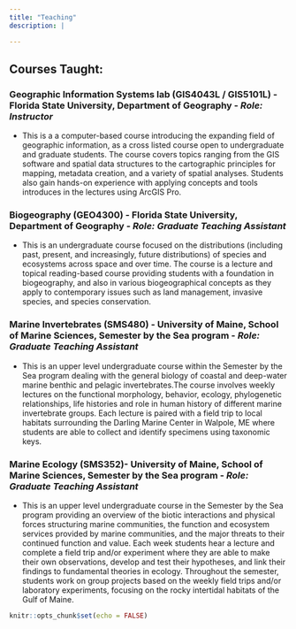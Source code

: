 ```yaml
---
title: "Teaching"
description: |

---
```



## Courses Taught:

### Geographic Information Systems lab (GIS4043L / GIS5101L) - Florida State University, Department of Geography - *Role: Instructor*
- This is a a computer-based course introducing the expanding field of geographic information, as a cross listed course open to undergraduate and graduate students. The course covers topics ranging from the GIS software and spatial data structures to the cartographic principles for mapping, metadata creation, and a variety of spatial analyses. Students also gain hands-on experience with  applying concepts and tools introduces in the lectures using ArcGIS Pro. 


### Biogeography (GEO4300) - Florida State University, Department of Geography - *Role: Graduate Teaching Assistant*
- This is an undergraduate course focused on the distributions (including past, present, and increasingly, future distributions) of species and ecosystems across space and over time.  The course is a lecture and topical reading-based course providing students with a foundation in biogeography, and also in various biogeographical concepts as they apply to contemporary issues such as land management, invasive species, and species conservation. 

### Marine Invertebrates (SMS480) - University of Maine, School of Marine Sciences, Semester by the Sea program - *Role: Graduate Teaching Assistant*
- This is an upper level undergraduate course within the Semester by the Sea program dealing with the general biology of coastal and deep-water marine benthic and pelagic invertebrates.The course involves weekly lectures on the functional morphology, behavior, ecology, phylogenetic relationships, life histories and role in human history of different marine invertebrate groups. Each lecture is paired with a field trip to local habitats surrounding the Darling Marine Center in Walpole, ME where students are able to collect and identify specimens using taxonomic keys. 

### Marine Ecology (SMS352)- University of Maine, School of Marine Sciences, Semester by the Sea program - *Role: Graduate Teaching Assistant*
- This is an upper level undergraduate course in the Semester by the Sea program providing an overview of the biotic interactions and physical forces structuring marine communities, the function and ecosystem services provided by marine communities, and the major threats to their continued function and value. Each week students hear a lecture and complete a field trip and/or experiment where they are able to make their own observations, develop and test their hypotheses, and link their findings to fundamental theories in ecology. Throughout the semester, students work on group projects based on the weekly field trips and/or laboratory experiments, focusing on the rocky intertidal habitats of the Gulf of Maine. 


```r
knitr::opts_chunk$set(echo = FALSE)
```

